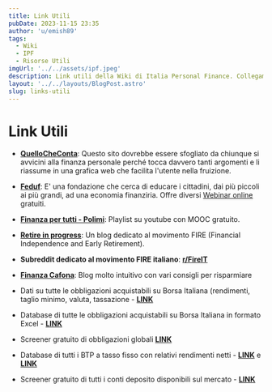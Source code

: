 ```yaml
---
title: Link Utili
pubDate: 2023-11-15 23:35
author: 'u/emish89'
tags:
  - Wiki
  - IPF
  - Risorse Utili
imgUrl: '../../assets/ipf.jpeg'
description: Link utili della Wiki di Italia Personal Finance. Collegamenti ai siti più utili per la finanza personale.
layout: '../../layouts/BlogPost.astro'
slug: links-utili
---
```


# **Link Utili**

- **[QuelloCheConta](http://www.quellocheconta.gov.it/it/)**: Questo sito dovrebbe essere sfogliato da chiunque si avvicini alla finanza personale perché tocca davvero tanti argomenti e li riassume in una grafica web che facilita l'utente nella fruizione.

- **[Feduf](http://www.feduf.it/)**: E' una fondazione che cerca di educare i cittadini, dai più piccoli ai più grandi, ad una economia finanziria. Offre diversi [Webinar online](http://www.feduf.it/container/eventi/categories/eventi-scuole) gratuiti.

- [**Finanza per tutti - Polimi**](https://www.youtube.com/playlist?list=PLmKUwJ0KJQnW0eqrDPPc5_PnpSGJOEUM-): Playlist su youtube con MOOC gratuito.

- [**Retire in progress**](https://retireinprogress.com/): Un blog dedicato al movimento FIRE (Financial Independence and Early Retirement).

- **Subreddit dedicato al movimento FIRE italiano**: [**r/FireIT**](https://reddit.com/r/FireIT)

- [**Finanza Cafona**](https://finanzacafona.it/): Blog molto intuitivo con vari consigli per risparmiare

- Dati su tutte le obbligazioni acquistabili su Borsa Italiana (rendimenti, taglio minimo, valuta, tassazione - [**LINK**](http://www.simpletoolsforinvestors.eu/yieldtable.shtml)

- Database di tutte le obbligazioni acquistabili su Borsa Italiana in formato Excel - [**LINK**](http://www.simpletoolsforinvestors.eu/documentivari.shtml)

- Screener gratuito di obbligazioni globali [**LINK**](https://www.terrapinfinance.com/screener)

- Database di tutti i BTP a tasso fisso con relativi rendimenti netti - [**LINK**](https://qualebtp.it/) e [**LINK**](https://www.rendimentibtp.it/)

- Screener gratuito di tutti i conti deposito disponibili sul mercato - [**LINK**](https://deposifire.com/)
